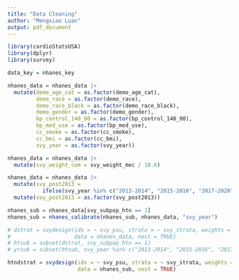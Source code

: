 ```yaml
---
title: "Data Cleaning"
author: "Mengxiao Luan"
output: pdf_document
---
```


```r
library(cardioStatsUSA)
library(dplyr)
library(survey)
```

```r
data_key = nhanes_key

nhanes_data = nhanes_data |> 
  mutate(demo_age_cat = as.factor(demo_age_cat),
         demo_race = as.factor(demo_race),
         demo_race_black = as.factor(demo_race_black),
         demo_gender = as.factor(demo_gender),
         bp_control_140_90 = as.factor(bp_control_140_90),
         bp_med_use = as.factor(bp_med_use),
         cc_smoke = as.factor(cc_smoke),
         cc_bmi = as.factor(cc_bmi),
         svy_year = as.factor(svy_year))

nhanes_data = nhanes_data |>
  mutate(svy_weight_com = svy_weight_mec / 10.6)

nhanes_data = nhanes_data |>
  mutate(svy_post2013 = 
           ifelse(svy_year %in% c("2013-2014", "2015-2016", "2017-2020"), "Yes", "No")) |>
  mutate(svy_post2013 = as.factor(svy_post2013))

nhanes_sub = nhanes_data[svy_subpop_htn == 1]
nhanes_sub = nhanes_calibrate(nhanes_sub, nhanes_data, "svy_year")

# dstrat = svydesign(ids = ~ svy_psu, strata = ~ svy_strata, weights = ~ svy_weight_mec, 
#                    data = nhanes_data, nest = TRUE) 
# htsub = subset(dstrat, svy_subpop_htn == 1)
# yrsub = subset(htsub, svy_year %in% c("2013-2014", "2015-2016", "2017-2020"))

htndstrat = svydesign(ids = ~ svy_psu, strata = ~ svy_strata, weights = ~ svy_weight_com, 
                      data = nhanes_sub, nest = TRUE) 
```
